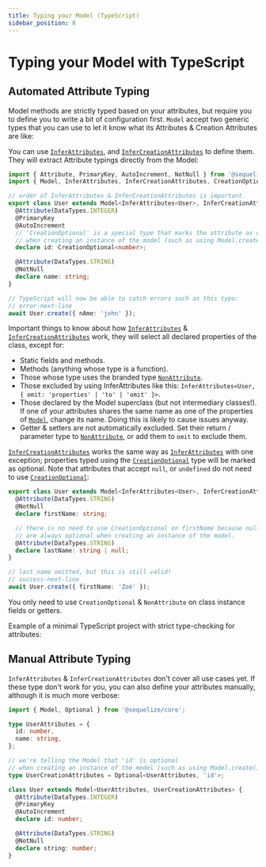 ```yaml
---
title: Typing your Model (TypeScript)
sidebar_position: 8
---
```


# Typing your Model with TypeScript

## Automated Attribute Typing

Model methods are strictly typed based on your attributes, but require you to define you to write a bit of configuration first.
`Model` accept two generic types that you can use to let it know what its Attributes & Creation Attributes are like:

You can use [`InferAttributes`](pathname:///api/v7/types/_sequelize_core.index.inferattributes),
and [`InferCreationAttributes`](pathname:///api/v7/types/_sequelize_core.index.infercreationattributes) to define them. They will extract Attribute typings
directly from the Model:

```typescript
import { Attribute, PrimaryKey, AutoIncrement, NotNull } from '@sequelize/core/decorators-legacy';
import { Model, InferAttributes, InferCreationAttributes, CreationOptional } from '@sequelize/core';

// order of InferAttributes & InferCreationAttributes is important.
export class User extends Model<InferAttributes<User>, InferCreationAttributes<User>> {
  @Attribute(DataTypes.INTEGER)
  @PrimaryKey
  @AutoIncrement
  // 'CreationOptional' is a special type that marks the attribute as optional
  // when creating an instance of the model (such as using Model.create()).
  declare id: CreationOptional<number>;

  @Attribute(DataTypes.STRING)
  @NotNull
  declare name: string;
}

// TypeScript will now be able to catch errors such as this typo:
// error-next-line
await User.create({ nAme: 'john' });
```

Important things to know about how [`InferAttributes`](pathname:///api/v7/types/_sequelize_core.index.inferattributes) & [`InferCreationAttributes`](pathname:///api/v7/types/_sequelize_core.index.infercreationattributes) work,
they will select all declared properties of the class, except for:

- Static fields and methods.
- Methods (anything whose type is a function).
- Those whose type uses the branded type [`NonAttribute`](pathname:///api/v7/types/_sequelize_core.index.nonattribute).
- Those excluded by using InferAttributes like this: `InferAttributes<User, { omit: 'properties' | 'to' | 'omit' }>`.
- Those declared by the Model superclass (but not intermediary classes!).
  If one of your attributes shares the same name as one of the properties of [`Model`](pathname:///api/v7/classes/_sequelize_core.index.Model.html), change its name.
  Doing this is likely to cause issues anyway.
- Getter & setters are not automatically excluded. Set their return / parameter type to [`NonAttribute`](pathname:///api/v7/types/_sequelize_core.index.nonattribute),
  or add them to `omit` to exclude them.

[`InferCreationAttributes`](pathname:///api/v7/types/_sequelize_core.index.infercreationattributes) works the same way as [`InferAttributes`](pathname:///api/v7/types/_sequelize_core.index.inferattributes)
with one exception; properties typed using the [`CreationOptional`](pathname:///api/v7/types/_sequelize_core.index.creationoptional) type will be marked as optional.
Note that attributes that accept `null`, or `undefined` do not need to use [`CreationOptional`](pathname:///api/v7/types/_sequelize_core.index.creationoptional):

```typescript
export class User extends Model<InferAttributes<User>, InferCreationAttributes<User>> {
  @Attribute(DataTypes.STRING)
  @NotNull
  declare firstName: string;

  // there is no need to use CreationOptional on firstName because nullable attributes
  // are always optional when creating an instance of the model.
  @Attribute(DataTypes.STRING)
  declare lastName: string | null;
}

// last name omitted, but this is still valid!
// success-next-line
await User.create({ firstName: 'Zoé' });
```

You only need to use `CreationOptional` & `NonAttribute` on class instance fields or getters.

Example of a minimal TypeScript project with strict type-checking for attributes:

## Manual Attribute Typing

`InferAttributes` & `InferCreationAttributes` don't cover all use cases yet. If these type don't work for you, you can also define your attributes manually,
although it is much more verbose:

```typescript
import { Model, Optional } from '@sequelize/core';

type UserAttributes = {
  id: number,
  name: string,
};

// we're telling the Model that 'id' is optional
// when creating an instance of the model (such as using Model.create()).
type UserCreationAttributes = Optional<UserAttributes, 'id'>;

class User extends Model<UserAttributes, UserCreationAttributes> {
  @Attribute(DataTypes.INTEGER)
  @PrimaryKey
  @AutoIncrement
  declare id: number;

  @Attribute(DataTypes.STRING)
  @NotNull
  declare string: number;
}
```
